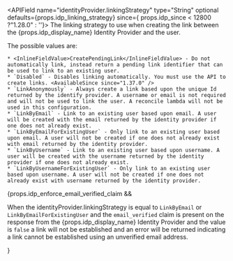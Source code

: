 
<APIField name="identityProvider.linkingStrategy" type="String" optional defaults={props.idp_linking_strategy} since={ props.idp_since < 12800 ?"1.28.0" : ''}>
  The linking strategy to use when creating the link between the {props.idp_display_name} Identity Provider and the user.

  The possible values are:

    * <InlineFieldValue>CreatePendingLink</InlineFieldValue> - Do not automatically link, instead return a pending link identifier that can be used to link to an existing user.
    * `Disabled` - Disables linking automatically. You must use the API to create links. <AvailableSince since="1.37.0" />
    * `LinkAnonymously` - Always create a link based upon the unique Id returned by the identify provider. A username or email is not required and will not be used to link the user. A reconcile lambda will not be used in this configuration.
    * `LinkByEmail` - Link to an existing user based upon email. A user will be created with the email returned by the identity provider if one does not already exist.
    * `LinkByEmailForExistingUser` - Only link to an existing user based upon email. A user will not be created if one does not already exist with email returned by the identity provider.
    * `LinkByUsername` - Link to an existing user based upon username. A user will be created with the username returned by the identity provider if one does not already exist.
    * `LinkByUsernameForExistingUser` - Only link to an existing user based upon username. A user will not be created if one does not already exist with username returned by the identity provider.

   {props.idp_enforce_email_verified_claim && <p>
    When the <InlineField>identityProvider.linkingStrategy</InlineField> is equal to <code>LinkByEmail</code> or <code>LinkByEmailForExistingUser</code> and the <code>email_verified</code> claim is present on the response from the {props.idp_display_name} Identity Provider and the value is <code>false</code> a link will not be established and an error will be returned indicating a link cannot be established using an unverified email address.
   </p>}
</APIField>
